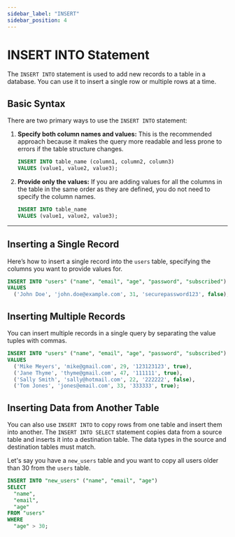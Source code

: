 ```yaml
---
sidebar_label: "INSERT"
sidebar_position: 4
---
```


# INSERT INTO Statement

The `INSERT INTO` statement is used to add new records to a table in a database. You can use it to insert a single row or multiple rows at a time.

## Basic Syntax

There are two primary ways to use the `INSERT INTO` statement:

1.  **Specify both column names and values:** This is the recommended approach because it makes the query more readable and less prone to errors if the table structure changes.

    ```sql
    INSERT INTO table_name (column1, column2, column3)
    VALUES (value1, value2, value3);
    ```

2.  **Provide only the values:** If you are adding values for all the columns in the table in the same order as they are defined, you do not need to specify the column names.

    ```sql
    INSERT INTO table_name
    VALUES (value1, value2, value3);
    ```

--- 

## Inserting a Single Record

Here’s how to insert a single record into the `users` table, specifying the columns you want to provide values for.

```sql
INSERT INTO "users" ("name", "email", "age", "password", "subscribed")
VALUES
  ('John Doe', 'john.doe@example.com', 31, 'securepassword123', false);
```

## Inserting Multiple Records

You can insert multiple records in a single query by separating the value tuples with commas.

```sql
INSERT INTO "users" ("name", "email", "age", "password", "subscribed")
VALUES
  ('Mike Meyers', 'mike@gmail.com', 29, '123123123', true),
  ('Jane Thyme', 'thyme@gmail.com', 47, '111111', true),
  ('Sally Smith', 'sally@hotmail.com', 22, '222222', false),
  ('Tom Jones', 'jones@email.com', 33, '333333', true);
```

## Inserting Data from Another Table

You can also use `INSERT INTO` to copy rows from one table and insert them into another. The `INSERT INTO SELECT` statement copies data from a source table and inserts it into a destination table. The data types in the source and destination tables must match.

Let's say you have a `new_users` table and you want to copy all users older than 30 from the `users` table.

```sql
INSERT INTO "new_users" ("name", "email", "age")
SELECT
  "name",
  "email",
  "age"
FROM "users"
WHERE
  "age" > 30;
```
